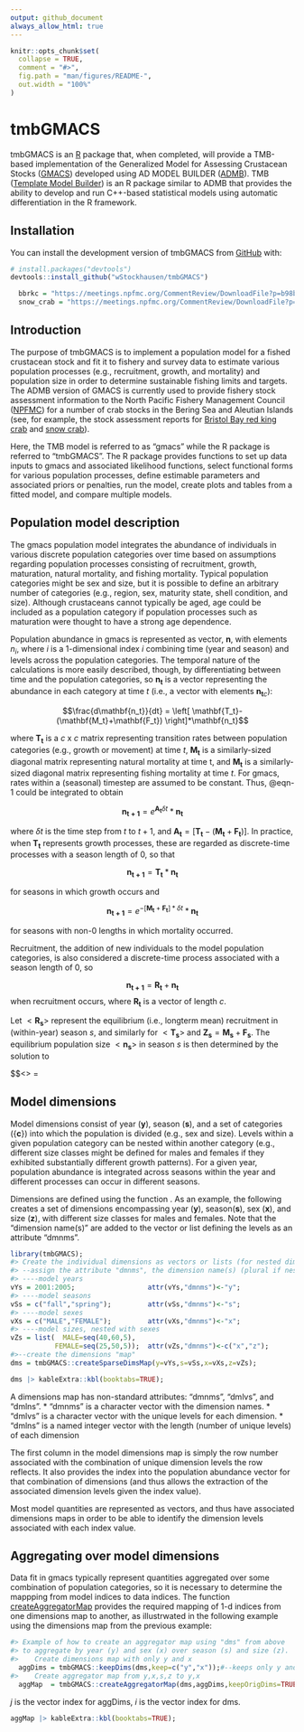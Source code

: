 ```yaml
---
output: github_document
always_allow_html: true
---
```


<!-- use `devtools::build_readme()` to build README.md prior to keep README.md up-to-date-->
<!-- don't forget to commit and push the resulting figure files, so they display on GitHub and CRAN.-->

<!-- README.md is generated from README.Rmd. Please edit this file, thhen generate that file. -->

```r
knitr::opts_chunk$set(
  collapse = TRUE,
  comment = "#>",
  fig.path = "man/figures/README-",
  out.width = "100%"
)
```

# tmbGMACS

<!-- badges: start -->
<!-- badges: end -->

tmbGMACS is an [R](https://www.r-project.org/) package that, when completed, will provide a TMB-based implementation of the 
Generalized Model for Assessing Crustacean Stocks ([GMACS](https://github.com/GMACS-project/GMACS_Assessment_code)) developed 
using AD MODEL BUILDER ([ADMB](http://www.admb-project.org)). TMB ([Template Model Builder](https://kaskr.github.io/adcomp)) is 
an R package similar to ADMB that provides the ability to develop and run C++-based statistical models using 
automatic differentiation in the R framework.

## Installation

You can install the development version of tmbGMACS from [GitHub](https://github.com/) with:

``` r
# install.packages("devtools")
devtools::install_github("wStockhausen/tmbGMACS")
```

```r
  bbrkc = "https://meetings.npfmc.org/CommentReview/DownloadFile?p=b98b90b2-88ab-43c2-9487-c12cdb4e0a25.pdf&fileName=BBRKC%20SAFE%202022%20Final.pdf";
  snow_crab = "https://meetings.npfmc.org/CommentReview/DownloadFile?p=fca55335-ad34-4896-9b1e-4c09aa8342ce.pdf&fileName=EBS%20Snow%20SAFE%20FINAL.pdf";
```

## Introduction 

The purpose of tmbGMACS is to implement a population model for a fished 
crustacean stock and fit it to fishery and survey data to estimate various 
population processes (e.g., recruitment, growth, and mortality) and population size 
in order to determine sustainable fishing limits and targets. The ADMB version of GMACS 
is currently used to provide fishery stock assessment information to the 
North Pacific Fishery Management Council ([NPFMC](https://www.npfmc.org)) for a number 
of crab stocks in the Bering Sea and Aleutian Islands (see, for example, the stock assessment 
reports for [Bristol Bay red king crab](`r bbrkc`) and [snow crab](`r snow_crab`)).

Here, the TMB model is referred to as "gmacs" while the R package is referred to "tmbGMACS". The 
R package provides functions to set up data inputs to gmacs and associated likelihood functions, 
select functional forms for various population processes, 
define estimable parameters and associated priors or penalties, run the model, 
create plots and tables from a fitted model, and compare multiple models.

## Population model description 

The gmacs population model integrates the abundance of individuals in various discrete 
population categories over time based on 
assumptions regarding population processes consisting of recruitment, growth, maturation, 
natural mortality, and fishing mortality. Typical population categories might be 
sex and size, but it is possible to define an arbitrary number of categories (e.g., 
region, sex, maturity state, shell condition, and size). Although crustaceans cannot typically 
be aged, age could be included as a population category if population processes such as 
maturation were thought to have a strong age dependence.

Population abundance in gmacs is represented as vector, $\mathbf{n}$, with elements $n_i$, where $i$ is 
a 1-dimensional index $i$ combining time (year and season) and levels across the population categories. The temporal nature 
of the calculations is more easily described, though, by differentiating between time and the population categories, 
so $\mathbf{n_t}$ is a vector representing the abundance in each category at time $t$ (i.e., a vector with elements 
$\mathbf{n_t}_c$):


$$\frac{d\mathbf{n_t}}{dt} = \left[ \mathbf{T_t}-(\mathbf{M_t}+\mathbf{F_t}) \right]*\mathbf{n_t}$$


where $\mathbf{T_t}$ is a $c$ x $c$ matrix representing transition rates between population categories (e.g., growth or movement) at time $t$, $\mathbf{M_t}$ is a similarly-sized diagonal matrix representing natural mortality at time t, and $\mathbf{M_t}$ is a similarly-sized diagonal matrix representing fishing mortality at time $t$. For gmacs, rates within a (seasonal) timestep are assumed to be constant. Thus, @eqn-1 could be integrated to obtain

$$\mathbf{n_{t+1}} = e^{\mathbf{A_t} \delta t}*\mathbf{n_t}$$
 
where $\delta t$ is the time step from $t$ to $t+1$, and $\mathbf{A_t}=\left[ \mathbf{T_t}-(\mathbf{M_t}+\mathbf{F_t}) \right]$. In practice, when $\mathbf{T_t}$ represents growth processes, these are regarded as discrete-time processes with a season length of 0, so that 

$$ \mathbf{n_{t+1}} = \mathbf{T_t}*\mathbf{n_t} $$
 
for seasons in which growth occurs and 


$$ \mathbf{n_{t+1}} = e^{-\left[ \mathbf{M_t}+\mathbf{F_t} \right]*\delta t}*\mathbf{n_t}$$

for seasons with non-0 lengths in which mortality occurred.

Recruitment, the addition of new individuals to the model population categories, is also considered a discrete-time process associated with a season length of 0, so 

$$ \mathbf{n_{t+1}} = \mathbf{R_t}+\mathbf{n_t}$$
when recruitment occurs, where $\mathbf{R_t}$ is a vector of length $c$.

Let $<\mathbf{R_s}>$ represent the equilibrium (i.e., longterm mean) recruitment in (within-year) season $s$, and similarly for $<\mathbf{T_s}>$ and $\mathbf{Z_s}=\mathbf{M_s}+\mathbf{F_s}$. The equilibrium population size $<\mathbf{n_s}>$ in season $s$ is then determined by the solution to 

$$<\mathbf{n_s}> = 

## Model dimensions 

Model dimensions consist of year (**y**), season (**s**), and a set of categories ({**c**}) into which the population is divided (e.g., sex and size). Levels within a given population category can be nested within another category (e.g., different size classes might be defined for males and females if they exhibited substantially different growth patterns). For a given year, population 
abundance is integrated across seasons within the year and different processes can occur in different seasons. 

Dimensions are defined using the function \code{[createSparseDimsMap]("man/createSparseDimsMap.Rd")}. As an example, the following creates a set of dimensions encompassing year (**y**), season(**s**), sex (**x**), and size (**z**), with different size classes for males and females. Note that the "dimension name(s)" are added to the vector or list defining the levels as an attribute "dmnms".

```r
library(tmbGMACS);
#> Create the individual dimensions as vectors or lists (for nested dimensions)
#> --assign the attribute "dmnms", the dimension name(s) (plural if nested)
#> ----model years
vYs = 2001:2005;                  attr(vYs,"dmnms")<-"y";
#> ----model seasons
vSs = c("fall","spring");         attr(vSs,"dmnms")<-"s";
#> ----model sexes
vXs = c("MALE","FEMALE");         attr(vXs,"dmnms")<-"x";
#> ----model sizes, nested with sexes
vZs = list(  MALE=seq(40,60,5),
           FEMALE=seq(25,50,5));  attr(vZs,"dmnms")<-c("x","z");
#>--create the dimensions "map"
dms = tmbGMACS::createSparseDimsMap(y=vYs,s=vSs,x=vXs,z=vZs);
```

```r
dms |> kableExtra::kbl(booktabs=TRUE);
```

A dimensions map has non-standard attributes: "dmnms", "dmlvs", and "dmlns". 
  * "dmnms" is a character vector with the dimension names.
  * "dmlvs" is a character vector with the unique levels for each dimension.
  * "dmlns" is a named integer vector with the length (number of unique levels) of each dimension
  
The first column in the model dimensions map is simply the row number associated with the combination of 
unique dimension levels the row reflects. It also provides the index into the population abundance 
vector for that combination of dimensions (and thus allows the extraction of the associated dimension levels given 
the index value).

Most model quantities are represented as vectors, and thus have associated dimensions maps in order to be able to identify the dimension levels associated with each index value.

## Aggregating over model dimensions

Data fit in gmacs typically represent quantities aggregated over some combination of population categories, so it is necessary to determine the mappping from model indices to data indices. The function [createAggregatorMap](man/createAggregatorMap.Rd) provides the required mapping of 1-d indices from one dimensions map to another, as illustrwated in the following example using the dimensions map \code{dms} from the previous example:

```r
#> Example of how to create an aggregator map using "dms" from above
#> to aggregate by year (y) and sex (x) over season (s) and size (z). 
#>    Create dimensions map with only y and x
  aggDims = tmbGMACS::keepDims(dms,keep=c("y","x"));#--keeps only y and x dimensions, recreates 1-d vector index
#>    Create aggregator map from y,x,s,z to y,x
  aggMap  = tmbGMACS::createAggregatorMap(dms,aggDims,keepOrigDims=TRUE);
```

*j* is the vector index for aggDims, *i* is the vector index for dms.
```r
aggMap |> kableExtra::kbl(booktabs=TRUE);
```


